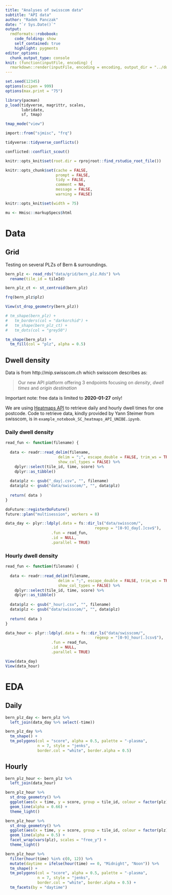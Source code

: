 ```yaml
---
title: "Analyses of swisscom data"
subtitle: "API data"
author: "Radek Panczak"
date: "`r Sys.Date()`"
output:
  rmdformats::robobook:
    code_folding: show
    self_contained: true
    highlight: pygments
editor_options: 
  chunk_output_type: console
knit: (function(inputFile, encoding) {
  rmarkdown::render(inputFile, encoding = encoding, output_dir = "../docs") })
---
```


<!-- ----------------------------------------------------- -->

```r
set.seed(12345)
options(scipen = 999)
options(max.print = "75")

library(pacman)
p_load(tidyverse, magrittr, scales,  
       lubridate, 
       sf, tmap)

tmap_mode("view")

import::from("sjmisc", "frq")
```

```r
tidyverse::tidyverse_conflicts()

conflicted::conflict_scout()
```

```r
knitr::opts_knit$set(root.dir = rprojroot::find_rstudio_root_file())

knitr::opts_chunk$set(cache = FALSE,
                      prompt = FALSE,
                      tidy = FALSE,
                      comment = NA,
                      message = FALSE,
                      warning = FALSE)

knitr::opts_knit$set(width = 75)

mu <- Hmisc::markupSpecs$html
```

<!-- ----------------------------------------------------- -->

# Data 

## Grid 

Testing on several PLZs of Bern & surroundings.  

```r
bern_plz <- read_rds("data/grid/bern_plz.Rds") %>% 
  rename(tile_id = tileId)

bern_plz_ct <- st_centroid(bern_plz)
```

```r
frq(bern_plz$plz)
```

```r
View(st_drop_geometry(bern_plz))
```

```r
# tm_shape(bern_plz) + 
#   tm_borders(col = "darkorchid") +
#   tm_shape(bern_plz_ct) + 
#   tm_dots(col = "grey50")

tm_shape(bern_plz) + 
  tm_fill(col = "plz", alpha = 0.5)
```

## Dwell density 

Data is from http://mip.swisscom.ch which swisscom describes as: 

> Our new API platform offering 3 endpoints focusing on *density*, *dwell times* and *origin destination*  

Important note: free data is limited to **2020-01-27** only!  

We are using [Heatmaps API](https://digital.swisscom.com/products/heatmaps/info) to retrieve daily and hourly dwell times for one postcode. Code to retrieve data, kindly provided by Yann Steimer from swisscom, is in `example_notebook_SC_heatmaps_API_UNIBE.ipynb`.   

### Daily dwell density

```r
read_fun <- function(filename) {
  
  data <- readr::read_delim(filename, 
                       delim = ";", escape_double = FALSE, trim_ws = TRUE,
                       show_col_types = FALSE) %>% 
    dplyr::select(tile_id, time, score) %>% 
    dplyr::as_tibble()
  
  data$plz <- gsub("_day|.csv", "", filename)
  data$plz <- gsub("data/swisscom/", "", data$plz)
  
  return( data )
}

doFuture::registerDoFuture()
future::plan("multisession", workers = 8)

data_day <- plyr::ldply(.data = fs::dir_ls("data/swisscom/", 
                                       regexp = "[0-9]_day[.]csv$"),
                    .fun = read_fun,
                    .id = NULL,
                    .parallel = TRUE)
```

### Hourly dwell density

```r
read_fun <- function(filename) {
  
  data <- readr::read_delim(filename, 
                       delim = ";", escape_double = FALSE, trim_ws = TRUE,
                       show_col_types = FALSE) %>% 
    dplyr::select(tile_id, time, score) %>% 
    dplyr::as_tibble()
  
  data$plz <- gsub("_hour|.csv", "", filename)
  data$plz <- gsub("data/swisscom/", "", data$plz)
  
  return( data )
}

data_hour <- plyr::ldply(.data = fs::dir_ls("data/swisscom/", 
                                       regexp = "[0-9]_hour[.]csv$"),
                    .fun = read_fun,
                    .id = NULL,
                    .parallel = TRUE)
```

```r
View(data_day)
View(data_hour)
```

<!-- ----------------------------------------------------- -->

# EDA

## Daily 

```r
bern_plz_day <- bern_plz %>% 
  left_join(data_day %>% select(-time))
```

```r
bern_plz_day %>% 
  tm_shape() + 
  tm_polygons(col = "score", alpha = 0.5, palette = "-plasma",
              n = 7, style = "jenks",
              border.col = "white", border.alpha = 0.5)
```

## Hourly 

```r
bern_plz_hour <- bern_plz %>% 
  left_join(data_hour)
```

```r
bern_plz_hour %>% 
  st_drop_geometry() %>% 
  ggplot(aes(x = time, y = score, group = tile_id, colour = factor(plz))) +
  geom_line(alpha = 0.66) + 
  theme_light()
```

```r
bern_plz_hour %>% 
  st_drop_geometry() %>% 
  ggplot(aes(x = time, y = score, group = tile_id, colour = factor(plz))) +
  geom_line(alpha = 0.5) + 
  facet_wrap(vars(plz), scales = "free_y") + 
  theme_light()
```

```r
bern_plz_hour %>% 
  filter(hour(time) %in% c(0, 12)) %>% 
  mutate(daytime = ifelse(hour(time) == 0, "Midnight", "Noon")) %>% 
  tm_shape() + 
  tm_polygons(col = "score", alpha = 0.5, palette = "-plasma",
              n = 7, style = "jenks",
              border.col = "white", border.alpha = 0.5) +
  tm_facets(by = "daytime")
```

